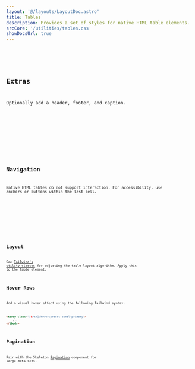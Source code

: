 ```yaml
---
layout: '@/layouts/LayoutDoc.astro'
title: Tables
description: Provides a set of styles for native HTML table elements.
srcCore: '/utilities/tables.css'
showDocsUrl: true
---
```



<Preview client:load>
	<Fragment slot="preview">
		<Example />
	</Fragment>
	<Fragment slot="code">
		<Code code={ExampleRaw} lang="astro" />
	</Fragment>
</Preview>

## Extras

Optionally add a header, footer, and caption.

<Preview client:load>
	<Fragment slot="preview">
		<ExampleFull />
	</Fragment>
	<Fragment slot="code">
		<Code code={ExampleFullRaw} lang="astro" />
	</Fragment>
</Preview>

## Navigation

Native HTML tables do not support interaction. For accessibility, use anchors or buttons within the last cell.

<Preview client:load>
	<Fragment slot="preview">
		<ExampleNav />
	</Fragment>
	<Fragment slot="code">
		<Code code={ExampleNavRaw} lang="astro" />
	</Fragment>
</Preview>

## Layout

See [Tailwind's utility classes](https://tailwindcss.com/docs/table-layout) for adjusting the table layout algorithm. Apply this to the Table element.

## Hover Rows

Add a visual hover effect using the following Tailwind syntax.

```html
<tbody class="[&>tr]:hover:preset-tonal-primary">
	...
</tbody>
```

## Pagination

Pair with the Skeleton [Pagination](/docs/components/pagination/react) component for large data sets.
